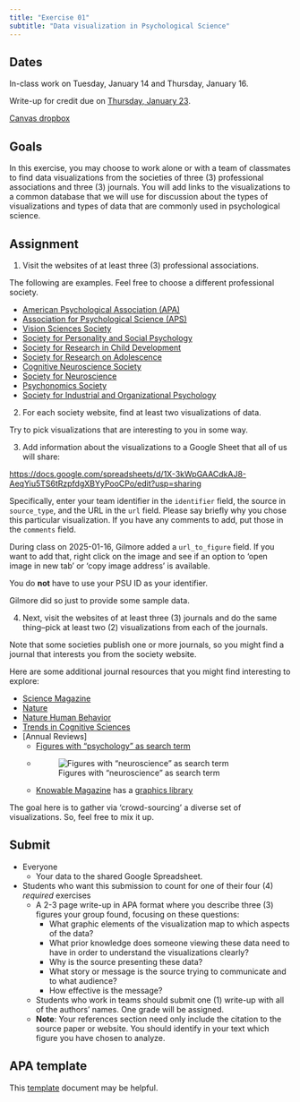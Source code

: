 ```yaml
---
title: "Exercise 01"
subtitle: "Data visualization in Psychological Science"
---
```


## Dates {-}

In-class work on Tuesday, January 14 and Thursday, January 16.

Write-up for credit [due]{.orange_due} on [Thursday, January 23](../schedule.qmd#thursday-january-16).

[Canvas dropbox](https://psu.instructure.com/courses/2381584/assignments/16998394)

## Goals {-}

In this exercise, you may choose to work alone or with a team of classmates to find data visualizations from the societies of three (3) professional associations and three (3) journals.
You will add links to the visualizations to a common database that we will use for discussion about the types of visualizations and types of data that are commonly used in psychological science.

## Assignment {-}

1. Visit the websites of at least three (3) professional associations.

The following are examples. Feel free to choose a different professional society.

- [American Psychological Association (APA)](https://www.apa.org)
- [Association for Psychological Science (APS)](https://www.psychologicalscience.org)
- [Vision Sciences Society](https://www.visionsciences.org)
- [Society for Personality and Social Psychology](https://spsp.org)
- [Society for Research in Child Development](https://www.srcd.org)
- [Society for Research on Adolescence](https://www.s-r-a.org)
- [Cognitive Neuroscience Society](https://www.cogneurosociety.org)
- [Society for Neuroscience](https://sfn.org)
- [Psychonomics Society](https://www.psychonomic.org)
- [Society for Industrial and Organizational Psychology](https://siop.org)

2. For each society website, find at least two visualizations of data.

Try to pick visualizations that are interesting to you in some way.

3. Add information about the visualizations to a Google Sheet that all of us will share:

<https://docs.google.com/spreadsheets/d/1X-3kWpGAACdkAJ8-AeqYiu5TS6tRzpfdgXBYyPooCPo/edit?usp=sharing>

Specifically, enter your team identifier in the `identifier` field, the source in `source_type`, and the URL in the `url` field. Please say briefly why you chose this particular visualization. If you have any comments to add, put those in the `comments` field. 

During class on 2025-01-16, Gilmore added a `url_to_figure` field. If you want to add that, right click on the image and see if an option to 'open image in new tab' or 'copy image address' is available.

::: {.callout-important}
You do **not** have to use your PSU ID as your identifier.

Gilmore did so just to provide some sample data.
:::

4. Next, visit the websites of at least three (3) journals and do the same thing--pick at least two (2) visualizations from each of the journals.

Note that some societies publish one or more journals, so you might find a journal that interests you from the society website.

Here are some additional journal resources that you might find interesting to explore:

- [Science Magazine](https://www.science.org)
- [Nature](https://www.nature.com)
- [Nature Human Behavior](https://www.nature.com/nathumbehav)
- [Trends in Cognitive Sciences](https://www.cell.com/trends/cognitive-sciences/home)
- [Annual Reviews]
  - [Figures with "psychology" as search term](https://www.annualreviews.org/search?value1=psychology&option1=fulltext&facetOptions=51&value51=%22Figure%22&facetNames=contentType_facet&option51=contentType_facet&operator51=AND)
  - ![Figures with "neuroscience" as search term](https://www.annualreviews.org/search?value1=neuroscience&option1=fulltext&facetOptions=51&value51=%22Figure%22&facetNames=contentType_facet&option51=contentType_facet&operator51=AND)
  - [Knowable Magazine](https://knowablemagazine.org/) has a [graphics library](https://www.flickr.com/photos/knowablemag/)


::: {.callout-important}
The goal here is to gather via 'crowd-sourcing' a diverse set of visualizations.
So, feel free to mix it up.
:::

## Submit {-}

- Everyone
  - Your data to the shared Google Spreadsheet.
- Students who want this submission to count for one of their four (4) *required* exercises
  - A 2-3 page write-up in APA format where you describe three (3) figures your group found, focusing on these questions:
    - What graphic elements of the visualization map to which aspects of the data?
    - What prior knowledge does someone viewing these data need to have in order to understand the visualizations clearly?
    - Why is the source presenting these data?
    - What story or message is the source trying to communicate and to what audience?
    - How effective is the message?
  - Students who work in teams should submit one (1) write-up with all of the authors' names. One grade will be assigned.
  - **Note**: Your references section need only include the citation to the source paper or website. You should identify in your text which figure you have chosen to analyze.
  
::: {.callout-important}
## APA template

This [template](https://docs.google.com/document/d/1gkQKBTc7yW03VAndEtX6loWjm7BAmmhO/edit) document  may be helpful.

:::